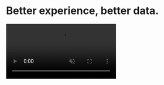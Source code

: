 
<HeroPage clname='' />

<div className="content-container">

# Better experience, better data.

<video id="mobile-video" src='../assets/respond.mp4' autoPlay muted loop />

Perksy was designed to address the respondent experience first through an immersive mobile solution.

With Perksy, it’s all about the experience. It's that patented mobile experience that brings us response rates upwards of 80%.

Our patented design of image-rich screens help survey takers relate to the content, which creates a more immersive survey.

A better experience leads to more engagement and responses. Better
responses lead to better data and more in-depth, actionable insights
you can count on.

## Surveys Reimagined

Our interactive and immersive mobile-first experience is designed
especially for the consumer – with response rates over 40x the
competition.

* Mobile-First: We collect insights through the Perksy app, where
users answer interactive, content-rich questions called “stacks”
(our word for survey).

* Rewarding: Users earn points for each stack and can redeem at 100+
brands in our Perkstore – like Delta, Amazon, Nordstrom, Sephora,
and Uber.

</div>